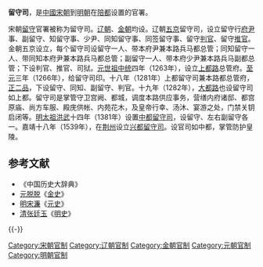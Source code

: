 '''留守司'''，是[[中國|中國]][[宋朝|宋朝]]到[[明朝|明朝]]在[[陪都|陪都]]设置的官署。

宋朝[[留守|留守]]官署被称为留守司。[[辽朝|辽朝]]、[[金朝|金朝]]均设。辽朝[[五京|五京]]留守司，设立留守行[[府尹|府尹]]事、副留守、知留守事、少尹、同知留守事、同签留守事、留守[[判官|判官]]、留守[[推官|推官]]。金朝五京设立，每个留守司设留守一人、带本府尹兼本路兵马都总管；同知留守一人、带同知本府尹兼本路兵马都总管；副留守一人、带本府少尹兼本路兵马副都总管；下设判官、推官、司狱。[[元世祖|元世祖]][[中统|中统]]四年（1263年），设立[[上都路|上都路]]总管府。[[至元_(忽必烈)|至元]]三年（1266年），给留守司印。十八年（1281年）上都留守司兼本路都总管府，[[正二品|正二品]]，下设留守、同知、副留守、判官。十九年（1282年），[[大都路|大都路]]也设留守司如上都。留守司是掌管守卫宫阙、都城，调度本路供应事务，营缮内府诸邸、都宫原庙、尚方车服、殿庑供帐、内苑花木，及皇帝行幸、汤沐、宴游之处，门禁关钥启闭等。[[明太祖|明太祖]][[洪武|洪武]]十四年（1381年）设置[[中都留守司|中都留守司]]，设留守、左右副留守各一。嘉靖十八年（1539年），在[[荆州|荆州]]设立[[兴都留守司|兴都留守司]]。设官司如中都，掌管防护皇陵。

==参考文献==
* 《中国历史大辞典》
* [[元|元]][[脱脱|脱脱]]《[[金史|金史]]》
* [[明|明]][[宋濂|宋濂]]《[[元史|元史]]》
* [[清|清]][[张廷玉|张廷玉]]《[[明史|明史]]》
{{-}}
{{明朝行政区划|军}}

{{Government-official-hist-stub}}

[[Category:宋朝官制|Category:宋朝官制]]
[[Category:辽朝官制|Category:辽朝官制]]
[[Category:金朝官制|Category:金朝官制]]
[[Category:元朝官制|Category:元朝官制]]
[[Category:明朝官制|Category:明朝官制]]